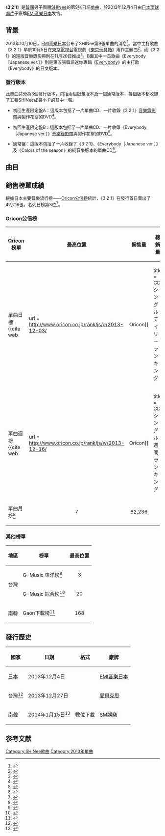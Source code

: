 {{Infobox song
| name           = 3 2 1
| type           = single
| cover          = SHINee 3 2 1.jpg
| border         = yes
| caption        = 通常盤封面
| artist         = [[SHINee|SHINee]]
| album          = [[I'm_Your_Boy|I'm Your Boy]]
| A-side         = 3 2 1
| B-side         = Everybody [Japanese ver.]<br />Colors of the season
| released       = 2013年12月4日
| format         = [[单曲|单曲]]
| recorded       = 2013年（{{JPN}}）
| genre          = [[日語流行音樂|日語流行音樂]]
| length         = 3分33秒
| label          = [[EMI音樂日本|EMI音樂日本]]
| writer         = [[Damon_Sharpe|Damon Sharpe]]、[[Eric_Sanicola|Eric Sanicola]]、[[Kendall_Schmidt|Kendall Schmidt]]、[[Carlos_Pena|Carlos Pena]]、[[James_Maslow|James Maslow]]、[[小林夏海|小林夏海]]
| producer       = 
| certification  = 
| chart_position = * 週間最高排名第3位<small>（[[Oricon公信榜|Oricon]]）</small>
| prev_title     = [[Boys_Meet_U_(SHINee單曲)|Boys Meet U]]
| prev_year      = 2013
| next_title     = [[LUCKY_STAR_(SHINee單曲)|LUCKY STAR]]
| next_year      = 2014
| misc           = {{External music video|type=single|{{YouTube|9E5wbJ8ml3w|《3 2 1》}}}}
}}
《'''3 2 1'''》是[[韓國|韓國]]男子團體[[SHINee|SHINee]]的第9张日語[[单曲|单曲]]，於2013年12月4日由[[環球音樂_(日本)|日本環球唱片]]子廠牌[[EMI音樂日本|EMI音樂日本]]发售。

==背景==
2013年10月10日，[[EMI音樂日本|EMI音樂日本]]公布了SHINee第9張單曲的消息<ref>{{cite web|url=http://www.shinee.jp/news/new-release/2013/1008_000885.php|title=SHINeeの新曲「3 2 1」、12月4日（水）リリース決定！|language=ja|publisher=EMI|accessdate=2014-04-25|archive-date=2016-06-25|archive-url=https://web.archive.org/web/20160625035621/http://www.shinee.jp/news/new-release/2013/1008_000885.php|dead-url=no}}</ref>。當中主打歌曲《3 2 1》早於10月5日在[[東京電視台|東京電視台]]電視劇《[[東京玩具箱|東京玩具箱]]》用作主題曲<ref>{{cite web|url=http://www.shinee.jp/news/new-release/2013/1108_000894.php|title=12月4日発売ニューシングル「3 2 1」（スリー ツー ワン）、ジャケット写真＆収録内容公開！ 購入者対象の豪華特典も！|language=ja|publisher=EMI|accessdate=December 4, 2013|archive-date=2016-06-25|archive-url=https://web.archive.org/web/20160625063550/http://www.shinee.jp/news/new-release/2013/1108_000894.php|dead-url=no}}</ref>，而《3 2 1》的短版音樂錄影帶則在11月20日推出<ref>{{cite news|url=http://www.youtube.com/watch?v=9E5wbJ8ml3w|title=SHINee -- 「3 2 1」Music Video|accessdate=December 4, 2013|archive-date=2020-12-03|archive-url=https://web.archive.org/web/20201203123952/https://www.youtube.com/watch?v=9E5wbJ8ml3w|dead-url=no}}</ref>。B面其中一首歌曲《Everybody［Japanese ver.］》則是第五張韓語迷你專輯《[[Everybody|Everybody]]》的主打歌《Everybody》的日文版本。

===發行版本===
此單曲共分為3個發行版本，包括兩個限量版本及一個通常版本，每個版本都收錄了五種SHINee成員小卡的其中一張。

*初回生產限定盤A：這版本包括了一片單曲CD、一片收錄《3 2 1》[[音樂錄影帶|音樂錄影帶]]與製作花絮的DVD<ref name=typeA>{{cite web|url=http://www.amazon.co.jp/%E5%88%9D%E5%9B%9E%E7%94%9F%E7%94%A3%E9%99%90%E5%AE%9A%E7%9B%A4A-DVD%E4%BB%98-%E6%92%AE%E3%82%8A%E3%81%8A%E3%82%8D%E3%81%97%E3%83%95%E3%82%A9%E3%83%88%E3%83%96%E3%83%83%E3%82%AF%E3%83%AC%E3%83%83%E3%83%88%E4%BB%98-SHINee/dp/B00FPKU4CO/|title=Amazon.co.jp： 3 2 1 (初回生産限定盤A)(DVD付)(撮りおろしフォトブックレット付): 音楽|language=ja|work=|publisher=[[Amazon.com|Amazon Japan]]|accessdate=April 26, 2014|archive-date=2019-05-19|archive-url=https://web.archive.org/web/20190519135756/https://www.amazon.co.jp/%E5%88%9D%E5%9B%9E%E7%94%9F%E7%94%A3%E9%99%90%E5%AE%9A%E7%9B%A4A-DVD%E4%BB%98-%E6%92%AE%E3%82%8A%E3%81%8A%E3%82%8D%E3%81%97%E3%83%95%E3%82%A9%E3%83%88%E3%83%96%E3%83%83%E3%82%AF%E3%83%AC%E3%83%83%E3%83%88%E4%BB%98-SHINee/dp/B00FPKU4CO|dead-url=no}}</ref>。

*初回生產限定盤B：這版本包括了一片單曲CD、一片收錄《Everybody［Japanese ver.］》[[音樂錄影帶|音樂錄影帶]]與製作花絮的DVD<ref name=typeB>{{cite web|url=http://www.amazon.co.jp/%E5%88%9D%E5%9B%9E%E7%94%9F%E7%94%A3%E9%99%90%E5%AE%9A%E7%9B%A4B-DVD%E4%BB%98-%E6%92%AE%E3%82%8A%E3%81%8A%E3%82%8D%E3%81%97%E3%83%95%E3%82%A9%E3%83%88%E3%83%96%E3%83%83%E3%82%AF%E3%83%AC%E3%83%83%E3%83%88%E4%BB%98-SHINee/dp/B00FPKU49W/|title=Amazon.co.jp： 3 2 1 (初回生産限定盤B)(DVD付)(撮りおろしフォトブックレット付): 音楽|language=ja|work=|publisher=[[Amazon.com|Amazon Japan]]|accessdate=April 26, 2014|archive-date=2016-03-11|archive-url=https://web.archive.org/web/20160311005755/http://www.amazon.co.jp/%E5%88%9D%E5%9B%9E%E7%94%9F%E7%94%A3%E9%99%90%E5%AE%9A%E7%9B%A4B-DVD%E4%BB%98-%E6%92%AE%E3%82%8A%E3%81%8A%E3%82%8D%E3%81%97%E3%83%95%E3%82%A9%E3%83%88%E3%83%96%E3%83%83%E3%82%AF%E3%83%AC%E3%83%83%E3%83%88%E4%BB%98-SHINee/dp/B00FPKU49W|dead-url=no}}</ref>。

*通常盤：這版本包括了一片收錄了《3 2 1》、《Everybody［Japanese ver.］》及《Colors of the season》的純音樂版本的單曲CD<ref name=regular>{{cite web|url=http://www.oricon.co.jp/prof/artist/457118/products/music/1050098/1/|title=「３　２　１」 ＳＨＩＮｅｅ│オリコン芸能人事典-ORICON STYLE|language=ja|work=|publisher=[[Oricon|Oricon]]|accessdate=April 26, 2014|archive-date=2013-10-26|archive-url=https://web.archive.org/web/20131026084942/http://www.oricon.co.jp/prof/artist/457118/products/music/1050098/1/|dead-url=no}}</ref>。

==曲目==
{{tracklist
| total_length    = 12:11
| headline        = 所有版本

| title1          = 3 2 1
| music1          = [[Damon_Sharpe|Damon Sharpe]]<br />[[Eric_Sanicola|Eric Sanicola]]<br />[[Kendall_Schmidt|Kendall Schmidt]]<br />[[Carlos_Pena|Carlos Pena]]<br />[[James_Maslow|James Maslow]]
| lyrics1         = [[小林夏海|小林夏海]]
| arranger1       = Damon Sharpe<br />Eric Sanicola<br />Kendall Schmidt<br />Carlos Pena<br />James Maslow
| producer1       = 
| length1         = 3:33

| title2          = Everybody<small>［Japanese ver.］</small>
| music2          = [[Thomas_Troelsen|Thomas Troelsen]]<br />[[Coach_&_Sendo|Coach & Sendo]]<br />[[俞永鎮|俞永鎮]]（{{lang|ko|유영진}}）
| lyrics2         = [[櫻井紗良|櫻井紗良]]
| arranger2       = Coach & Sendo
| producer2       = 
| length2         = 4:09

| title3          = Colors of the season
| music3          = [[Andreas_Stone_Johansson|Andreas Stone Johansson]]<br />[[Caroline_Gustavsson|Caroline Gustavsson]]<br />[[TAKOROT|TAKOROT]]
| lyrics3         = 櫻井紗良
| arranger3       = 
| producer3       = TAKOROT
| length3         = 4:29
}}
{{tracklist
| collapsed       = yes
| total_length    = 24:22
| headline        = 通常盤附贈曲目：<ref name=regular/>

| title4          = 3 2 1
| note4           = Instrumental
| music4          = Damon Sharpe<br />Eric Sanicola<br />Kendall Schmidt<br />Carlos Pena<br />James Maslow
| lyrics4         = 
| arranger4       = Damon Sharpe<br />Eric Sanicola<br />Kendall Schmidt<br />Carlos Pena<br />James Maslow
| producer4       = 
| length4         = 3:33

| title5          = Everybody<small>［Japanese ver.］</small>
| note5           = Instrumental
| music5          = Thomas Troelsen<br />Coach & Sendo<br />俞永鎮
| lyrics5         = 
| arranger5       = Coach & Sendo
| producer5       = 
| length5         = 4:09

| title6          = Colors of the season
| note6           = Instrumental
| music6          = Andreas Stone Johansson<br />Caroline Gustavsson<br />TAKOROT
| lyrics6         = 川村結花
| arranger6       = 
| producer6       = TAKOROT
| length6         = 4:29
}}
{{tracklist
| collapsed       = yes
| headline        = DVD - 初回生產限定盤A：<ref name=typeA /> 
| title1          = 3 2 1
| note1           = [[音樂錄影帶|音樂錄影帶]]
| title2          = 3 2 1
| note2           = 音樂錄影帶 - Special feature 
}}
{{tracklist
| collapsed       = yes
| headline        = DVD - 初回生產限定盤B：<ref name=typeB /> 
| title1          = Everybody<small>［Japanese ver.］</small>
| note1           = [[音樂錄影帶|音樂錄影帶]]
| title2          = Everybody<small>［Japanese ver.］</small>
| note2           = 音樂錄影帶 - Special feature 
}}

==銷售榜單成績==
根據日本主要音樂流行榜——[[Oricon公信榜|Oricon公信榜]]統計，《3 2 1》在發行首日賣出了42,216張，名列日榜第3位<ref>{{cite web|url=http://news.nate.com/view/20131206n04845|title=SHINee’s Japanese Single "321" Sells Over 40K on Day of Release|language=ko|accessdate=December 4, 2013}}</ref>。
===Oricon公信榜===
{| class="wikitable" style="width:500px;"
|-
! style="text-align:center;"|[[Oricon|Oricon]]榜單
! style="text-align:center;"|最高位置
! style="text-align:center;"|銷售量
! style="text-align:center;"|總銷量
! style="text-align:center;"|停留時間
|-
|align="left"|單曲日榜<ref>{{cite web
    | url = http://www.oricon.co.jp/rank/js/d/2013-12-03/
    | publisher = [[Oricon|Oricon]]
    | title = CDシングルデイリーランキング
    | date = December 4, 2013
    | trans_title = CD Single daily ranking
    | accessdate = December 4, 2013
    | language = ja
    | archive-date = 2013-12-04
    | archive-url = https://web.archive.org/web/20131204234016/http://www.oricon.co.jp/rank/js/d/2013-12-03/
    | dead-url = no
    }}</ref>
| style="text-align:center;"| 3
| style="text-align:center;" rowspan="1"| 42,216
| style="text-align:center;" rowspan="3"| 82,236+<ref>{{cite web |url=http://www.oricon.co.jp/rank/ja/m/2013-12/ |archivedate=2014-01-09 |date=December 2013 |accessdate=January 9, 2014 |title=Archived from the original on January 9, 2014 |deadurl=no |archiveurl=https://www.webcitation.org/6MUxqcaBY?url=http://www.oricon.co.jp/rank/ja/m/2013-12/ }}</ref>
| style="text-align:center;" rowspan="3"| 8星期
|-
|align="left"|單曲週榜<ref>{{cite web
    | url = http://www.oricon.co.jp/rank/js/w/2013-12-16/
    | publisher = [[Oricon|Oricon]]
    | title = CDシングル週間ランキング
    | date = December 2–8, 2013
    | trans_title = CD Single weekly ranking
    | accessdate = December 10, 2013
    | language = ja
    | archive-date = 2019-09-23
    | archive-url = https://web.archive.org/web/20190923134849/https://www.oricon.co.jp/rank/js/w/2013-12-16/
    | dead-url = no
    }}</ref>
| style="text-align:center;"| 3
| style="text-align:center;"| 67,507
|-
|align="left"|單曲月榜<ref>{{cite web|archiveurl=https://web.archive.org/web/20140112055151/http://www.oricon.co.jp/rank/js/m/2013-12/more/2/|url=http://www.oricon.co.jp/rank/js/m/2013-12/more/2/|archivedate=2014-01-12|date=December 2013|accessdate=January 12, 2014|title=CDシングル月間ランキング|trans_title=CD Single monthly ranking|publisher=[[Oricon|Oricon]]|dead-url=no}}</ref>
| style="text-align:center;"| 7
| style="text-align:center;"| 82,236
|}

===其他榜單===
{| class="wikitable sortable"
!地區
!榜單
!最高位置
|-
|rowspan="2"|台灣
|G-Music 東洋榜<ref>{{cite web |url=http://www.g-music.com.tw/GMusicBillboard3.aspx |title=SHINee's single ranks #3 on G-Music Asia Chart |accessdate=January 6, 2014 |deadurl=yes |archiveurl=https://web.archive.org/web/20120830012704/http://www.g-music.com.tw/GMusicBillboard3.aspx |archivedate=2012-08-30 }}</ref>  <!--- see 第52週計算時間： 2013/12/27 - 2014/01/02 --->
|align="center"|3
|-
|G-Music 綜合榜<ref>{{cite web |url=http://www.g-music.com.tw/GMusicBillboard0.aspx |title=G-Music Combo Charts |accessdate=January 6, 2014 |deadurl=yes |archiveurl=https://web.archive.org/web/20120810013900/http://www.g-music.com.tw/GMusicBillBoard0.aspx |archivedate=2012-08-10 }}</ref> <!--- see 第52週計算時間： 2013/12/27 - 2014/01/02 --->
|align="center"|20
|-
|rowspan="1"|南韓
|Gaon下載榜<ref>{{cite web|url=http://gaonchart.co.kr/digital_chart/download.php?nationGbn=T&current_week=4&current_year=2014&chart_Time=week|title=Gaon Download Charts|accessdate=January 31, 2014|deadurl=yes|archiveurl=https://web.archive.org/web/20140202133306/http://gaonchart.co.kr/digital_chart/download.php?nationGbn=T&current_week=4&current_year=2014&chart_Time=week|archivedate=2014年2月2日}}</ref>
|align="center"|168
|}

==發行歷史==
{| class="wikitable plainrowheaders"
|-
! scope="col"| 國家 !! 日期 !! 格式 !! 廠牌
|-
! scope="row" rowspan="1"| [[日本|日本]]
| 2013年12月4日
| {{flat list|
*[[CD|CD]]
*CD+[[DVD|DVD]]
*[[數位音樂下載|數位下載]]}}
| [[EMI音樂日本|EMI音樂日本]]
|-
! scope="row"| 台灣<ref>{{cite web| title=Shinee - 3 2 1| url=http://www.avex.com.tw/artist/artist_disco_songlist.asp?catalogNo=EMJSG29106| publisher=[[愛貝克思_(台灣)|愛貝克思 (台灣)]]| accessdate=2014-04-26| language=zh-Hant| archive-date=2016-08-06| archive-url=https://web.archive.org/web/20160806232025/http://www.avex.com.tw/artist/artist_disco_songlist.asp?catalogNo=EMJSG29106| dead-url=no}}</ref>
| 2013年12月27日
| {{flat list|
*CD
*CD+DVD}}
| [[愛貝克思_(台灣)|愛貝克思]]
|-
! scope="row" rowspan="1"| [[南韓|南韓]]
| 2014年1月15日<ref>{{cite web|title=Shinee - 3 2 1|url=http://www.melon.com/cds/album/web/albumdetailmain_list.htm?albumId=2226392|publisher=MelOn Music|accessdate=2014-04-26|language=ko|archive-date=2014-04-26|archive-url=https://web.archive.org/web/20140426232217/http://www.melon.com/cds/album/web/albumdetailmain_list.htm?albumId=2226392|dead-url=no}}</ref>
| 數位下載
| [[SM娛樂|SM娛樂]]
|}

==参考文献==
{{reflist|2}}

{{SHINee}}
{{SHINee歌曲}}

{{DEFAULTSORT: 3 2 1}}
[[Category:SHINee歌曲|Category:SHINee歌曲]]
[[Category:2013年單曲|Category:2013年單曲]]
